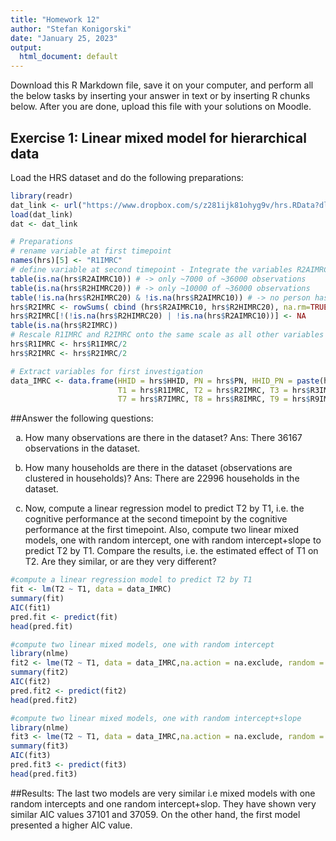 ---
title: "Homework 12"
author: "Stefan Konigorski"
date: "January 25, 2023"
output:
  html_document: default
---

Download this R Markdown file, save it on your computer, and perform all the below tasks by inserting your answer in text or by inserting R chunks below. After you are done, upload this file with your solutions on Moodle.

## Exercise 1: Linear mixed model for hierarchical data

Load the HRS dataset and do the following preparations:

```{r}
library(readr)
dat_link <- url("https://www.dropbox.com/s/z281ijk81ohyg9v/hrs.RData?dl=1")
load(dat_link)
dat <- dat_link

# Preparations
# rename variable at first timepoint
names(hrs)[5] <- "R1IMRC"
# define variable at second timepoint - Integrate the variables R2AIMRC10 and R2HIMRC20, which both capture different subgroups of the sample at the second timepoint.
table(is.na(hrs$R2AIMRC10)) # -> only ~7000 of ~36000 observations
table(is.na(hrs$R2HIMRC20)) # -> only ~10000 of ~36000 observations
table(!is.na(hrs$R2HIMRC20) & !is.na(hrs$R2AIMRC10)) # -> no person has a value at both variables, i.e. the variables complement each other
hrs$R2IMRC <- rowSums( cbind (hrs$R2AIMRC10, hrs$R2HIMRC20), na.rm=TRUE)
hrs$R2IMRC[!(!is.na(hrs$R2HIMRC20) | !is.na(hrs$R2AIMRC10))] <- NA
table(is.na(hrs$R2IMRC))
# Rescale R1IMRC and R2IMRC onto the same scale as all other variables (measures 3-12 were on a scale of 1-10, measures 1-2 on the scale 1-20)
hrs$R1IMRC <- hrs$R1IMRC/2
hrs$R2IMRC <- hrs$R2IMRC/2

# Extract variables for first investigation
data_IMRC <- data.frame(HHID = hrs$HHID, PN = hrs$PN, HHID_PN = paste(hrs$HHID, hrs$PN, sep = "_"),
                        T1 = hrs$R1IMRC, T2 = hrs$R2IMRC, T3 = hrs$R3IMRC, T4 = hrs$R4IMRC, T5 = hrs$R5IMRC, T6 = hrs$R6IMRC,
                        T7 = hrs$R7IMRC, T8 = hrs$R8IMRC, T9 = hrs$R9IMRC, T10 = hrs$R10IMRC, T11 = hrs$R11IMRC, T12 = hrs$R12IMRC)
```

##Answer the following questions: 

a) How many observations are there in the dataset?
Ans: There 36167 observations in the dataset.

b) How many households are there in the dataset (observations are clustered in households)?
Ans: There are 22996 households in the dataset.

c) Now, compute a linear regression model to predict T2 by T1, i.e. the cognitive performance at the second timepoint by the cognitive performance at the first timepoint. Also, compute two linear mixed models, one with random intercept, one with random intercept+slope to predict T2 by T1. Compare the results, i.e. the estimated effect of T1 on T2. Are they similar, or are they very different?
```{r}
#compute a linear regression model to predict T2 by T1
fit <- lm(T2 ~ T1, data = data_IMRC)
summary(fit)
AIC(fit1)
pred.fit <- predict(fit)
head(pred.fit)
```

```{r}
#compute two linear mixed models, one with random intercept
library(nlme)
fit2 <- lme(T2 ~ T1, data = data_IMRC,na.action = na.exclude, random = ~1| HHID)
summary(fit2)
AIC(fit2)
pred.fit2 <- predict(fit2)
head(pred.fit2)
```

```{r}
#compute two linear mixed models, one with random intercept+slope
library(nlme)
fit3 <- lme(T2 ~ T1, data = data_IMRC,na.action = na.exclude, random = ~ T1| HHID)
summary(fit3)
AIC(fit3)
pred.fit3 <- predict(fit3)
head(pred.fit3)
```
##Results:
The last two models are very similar i.e mixed models with one random intercepts and one random intercept+slop. They have shown very similar AIC values 37101 and 37059. On the other hand, the first model presented a higher AIC value.
